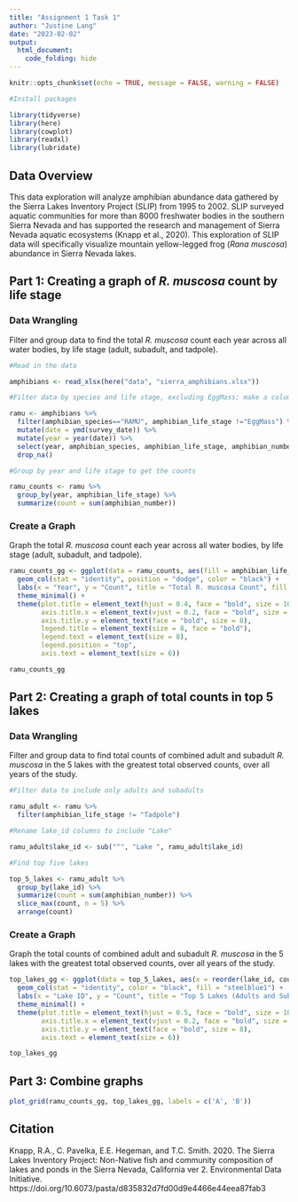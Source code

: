 ```yaml
---
title: "Assignment 1 Task 1"
author: "Justine Lang"
date: "2023-02-02"
output: 
  html_document: 
    code_folding: hide
---
```


```r
knitr::opts_chunk$set(echo = TRUE, message = FALSE, warning = FALSE)

#Install packages

library(tidyverse)
library(here)
library(cowplot)
library(readxl)
library(lubridate)
```

## Data Overview

This data exploration will analyze amphibian abundance data gathered by the Sierra Lakes Inventory Project (SLIP) from 1995 to 2002. SLIP surveyed aquatic communities for more than 8000 freshwater bodies in the southern Sierra Nevada and has supported the research and management of Sierra Nevada aquatic ecosystems (Knapp et al., 2020). This exploration of SLIP data will specifically visualize mountain yellow-legged frog (*Rana muscosa*) abundance in Sierra Nevada lakes. 


## Part 1: Creating a graph of *R. muscosa* count by life stage

### Data Wrangling

Filter and group data to find the total *R. muscosa* count each year across all water bodies, by life stage (adult, subadult, and tadpole). 

```r
#Read in the data

amphibians <- read_xlsx(here("data", "sierra_amphibians.xlsx"))
```

```r
#Filter data by species and life stage, excluding EggMass; make a column with just the year

ramu <- amphibians %>% 
  filter(amphibian_species=="RAMU", amphibian_life_stage !="EggMass") %>%
  mutate(date = ymd(survey_date)) %>% 
  mutate(year = year(date)) %>% 
  select(year, amphibian_species, amphibian_life_stage, amphibian_number, lake_id) %>% 
  drop_na()

#Group by year and life stage to get the counts

ramu_counts <- ramu %>% 
  group_by(year, amphibian_life_stage) %>% 
  summarize(count = sum(amphibian_number))
```


### Create a Graph

Graph the total *R. muscosa* count each year across all water bodies, by life stage (adult, subadult, and tadpole).

```r
ramu_counts_gg <- ggplot(data = ramu_counts, aes(fill = amphibian_life_stage, x = year, y = count, color = amphibian_life_stage)) +
  geom_col(stat = "identity", position = "dodge", color = "black") +
  labs(x = "Year", y = "Count", title = "Total R. muscosa Count", fill = "Life Stage") +
  theme_minimal() +
  theme(plot.title = element_text(hjust = 0.4, face = "bold", size = 10),
        axis.title.x = element_text(vjust = 0.2, face = "bold", size = 8),
        axis.title.y = element_text(face = "bold", size = 8),
        legend.title = element_text(size = 8, face = "bold"),
        legend.text = element_text(size = 8),
        legend.position = "top",
        axis.text = element_text(size = 6))

ramu_counts_gg
```


## Part 2: Creating a graph of total counts in top 5 lakes

### Data Wrangling

Filter and group data to find total counts of combined adult and subadult *R. muscosa* in the 5 lakes with the greatest total observed counts, over all years of the study. 

```r
#Filter data to include only adults and subadults

ramu_adult <- ramu %>% 
  filter(amphibian_life_stage != "Tadpole")

#Rename lake_id columns to include "Lake"

ramu_adult$lake_id <- sub("^", "Lake ", ramu_adult$lake_id)

#Find top five lakes

top_5_lakes <- ramu_adult %>% 
  group_by(lake_id) %>% 
  summarize(count = sum(amphibian_number)) %>% 
  slice_max(count, n = 5) %>% 
  arrange(count)
```


### Create a Graph

Graph the total counts of combined adult and subadult *R. muscosa* in the 5 lakes with the greatest total observed counts, over all years of the study.

```r
top_lakes_gg <- ggplot(data = top_5_lakes, aes(x = reorder(lake_id, count), y = count)) +
  geom_col(stat = "identity", color = "black", fill = "steelblue1") +
  labs(x = "Lake ID", y = "Count", title = "Top 5 Lakes (Adults and Subadults)") +
  theme_minimal() +
  theme(plot.title = element_text(hjust = 0.5, face = "bold", size = 10),
        axis.title.x = element_text(vjust = 0.2, face = "bold", size = 8),
        axis.title.y = element_text(face = "bold", size = 8),
        axis.text = element_text(size = 6))

top_lakes_gg
```


## Part 3: Combine graphs

```r

plot_grid(ramu_counts_gg, top_lakes_gg, labels = c('A', 'B'))
```


## Citation

Knapp, R.A., C. Pavelka, E.E. Hegeman, and T.C. Smith. 2020. The Sierra Lakes Inventory Project: Non-Native fish and community composition of lakes and ponds in the Sierra Nevada, California ver 2. Environmental Data Initiative. https://doi.org/10.6073/pasta/d835832d7fd00d9e4466e44eea87fab3

